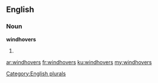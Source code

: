==English==

===Noun===
'''windhovers'''

# {{plural of|[[windhover]]}}

[[Category:English plurals]]

[[ar:windhovers]]
[[fr:windhovers]]
[[ku:windhovers]]
[[my:windhovers]]